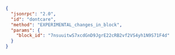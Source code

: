 ```json
{
  "jsonrpc": "2.0",
  "id": "dontcare",
  "method": "EXPERIMENTAL_changes_in_block",
  "params": {
    "block_id": "7nsuuitwS7xcdGnD9JgrE22cRB2vf2VS4yh1N9S71F4d"
  }
}
```
